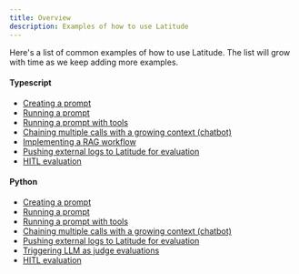 ```yaml
---
title: Overview
description: Examples of how to use Latitude
---
```


Here's a list of common examples of how to use Latitude. The list will grow with time as we keep adding more examples.

#### Typescript

- [Creating a prompt](https://github.com/latitude-dev/latitude-llm/blob/main/examples/sdks/typescript/create_prompt.ts)
- [Running a prompt](https://github.com/latitude-dev/latitude-llm/blob/main/examples/sdks/typescript/run-prompt/simple/example.ts)
- [Running a prompt with tools](https://github.com/latitude-dev/latitude-llm/blob/main/examples/sdks/typescript/run-prompt/with-tools/example.ts)
- [Chaining multiple calls with a growing context (chatbot)](https://github.com/latitude-dev/latitude-llm/blob/main/examples/sdks/typescript/evaluate_chat.ts)
- [Implementing a RAG workflow](/guides/cookbook/rag)
- [Pushing external logs to Latitude for evaluation](https://github.com/latitude-dev/latitude-llm/blob/main/examples/sdks/typescript/push_logs.ts)
- [HITL evaluation](https://github.com/latitude-dev/latitude-llm/blob/main/examples/sdks/typescript/hitl_evaluation.ts)

#### Python

- [Creating a prompt](https://github.com/latitude-dev/latitude-llm/blob/main/examples/sdks/python/create_prompt.py)
- [Running a prompt](https://github.com/latitude-dev/latitude-llm/blob/main/examples/sdks/python/run_prompt.py)
- [Running a prompt with tools](https://github.com/latitude-dev/latitude-llm/blob/main/examples/sdks/python/run_prompt.py)
- [Chaining multiple calls with a growing context (chatbot)](https://github.com/latitude-dev/latitude-llm/blob/main/examples/sdks/python/run_prompt.py)
- [Pushing external logs to Latitude for evaluation](https://github.com/latitude-dev/latitude-llm/blob/main/examples/sdks/python/upload_logs.py)
- [Triggering LLM as judge evaluations](https://github.com/latitude-dev/latitude-llm/blob/main/examples/sdks/python/evaluate_chat.py)
- [HITL evaluation](https://github.com/latitude-dev/latitude-llm/blob/main/examples/sdks/python/evaluate_chat.py)
